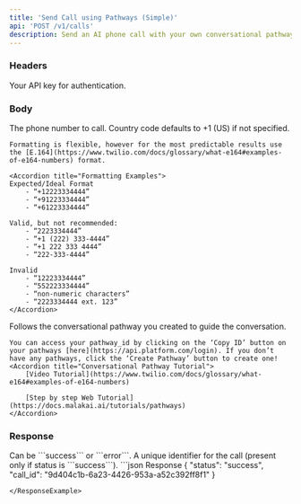 ```yaml
---
title: 'Send Call using Pathways (Simple)'
api: 'POST /v1/calls'
description: Send an AI phone call with your own conversational pathway agent! <br/> Links - [Video Tutorial](https://www.twilio.com/docs/glossary/what-e164#examples-of-e164-numbers) | [Step-by-step web tutorial](https://docs.malakai.ai/tutorials/pathways)
---
```


### Headers

<ParamField header="authorization" type="string" required={true}>
    Your API key for authentication.
</ParamField>



### Body

<ParamField body="phone_number" type="string" required={true}>
    The phone number to call. Country code defaults to +1 (US) if not specified.

    Formatting is flexible, however for the most predictable results use the [E.164](https://www.twilio.com/docs/glossary/what-e164#examples-of-e164-numbers) format.

    <Accordion title="Formatting Examples">
    Expected/Ideal Format
        - “+12223334444”
        - “+91223334444”
        - “+61223334444”
        
    Valid, but not recommended:
        - “2223334444”
        - “+1 (222) 333-4444”
        - “+1 222 333 4444”
        - “222-333-4444”

    Invalid
        - “12223334444”
        - “552223334444”
        - “non-numeric characters”
        - “2223334444 ext. 123”
    </Accordion>
</ParamField>

<ParamField body="pathway_id" type="string" required={true}>
    Follows the conversational pathway you created to guide the conversation.

    You can access your pathway_id by clicking on the ‘Copy ID’ button on your pathways [here](https://api.platform.com/login). If you don’t have any pathways, click the ‘Create Pathway’ button to create one!
    <Accordion title="Conversational Pathway Tutorial">
        [Video Tutorial](https://www.twilio.com/docs/glossary/what-e164#examples-of-e164-numbers)

        [Step by step Web Tutorial](https://docs.malakai.ai/tutorials/pathways)
    </Accordion>
</ParamField>

### Response

<ResponseField name="status" type="string">
    Can be ```success``` or ```error```.
</ResponseField>

<ResponseField name="call_id" type="string">
    A unique identifier for the call (present only if status is ```success```).
</ResponseField>

<ResponseExample>
```json Response
{
  "status": "success",
  "call_id": "9d404c1b-6a23-4426-953a-a52c392ff8f1"
}

```
</ResponseExample>